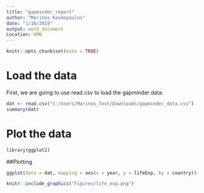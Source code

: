 ```yaml
---
title: "gapminder_report"
author: "Marinos Kosmopoulos"
date: "1/16/2019"
output: word_document
Location: UMN
---
```


```r
knitr::opts_chunk$set(echo = TRUE)
```

# Load the data

First, we are going to use read.csv to load the gapminder data.

```r
dat <- read.csv("C:/Users/Marinos_Test/Downloads/gapminder_data.csv")
summary(dat)
```

# Plot the data

```r
library(ggplot2)
```

##Plotting

```r
ggplot(data = dat, mapping = aes(x = year, y = lifeExp, by = country))+facet_wrap(~continent)+geom_line()+ theme_bw()
```

```r
knitr::include_graphics("Figures/life_exp.png")
```

